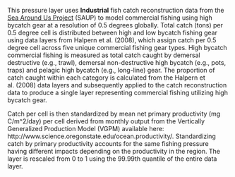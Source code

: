 This pressure layer uses **Industrial** fish catch reconstruction data from the [Sea Around Us Project](http://www.seaaroundus.org/) (SAUP) to model commercial fishing using high bycatch gear at a resolution of 0.5 degrees globally. Total catch (tons) per 0.5 degree cell is distributed between high and low bycatch fishing gear using data layers from Halpern et al. (2008), which assign catch per 0.5 degree cell across five unique commercial fishing gear types. High bycatch commercial fishing is measured as total catch caught by demersal destructive (e.g., trawl), demersal non-destructive high bycatch (e.g., pots, traps) and pelagic high bycatch (e.g., long-line) gear. The proportion of catch caught within each category is calculated from the Halpern et al. (2008) data layers and subsequently applied to the catch reconstruction data to produce a single layer representing commercial fishing utilizing high bycatch gear.

Catch per cell is then standardized by mean net primary productivity (mg C/m^2/day) per cell derived from monthly output from the Vertically Generalized Production Model (VGPM) available here: http://www.science.oregonstate.edu/ocean.productivity/. Standardizing catch by primary productivity accounts for the same fishing pressure having different impacts depending on the productivity in the region. The layer is rescaled from 0 to 1 using the 99.99th quantile of the entire data layer.